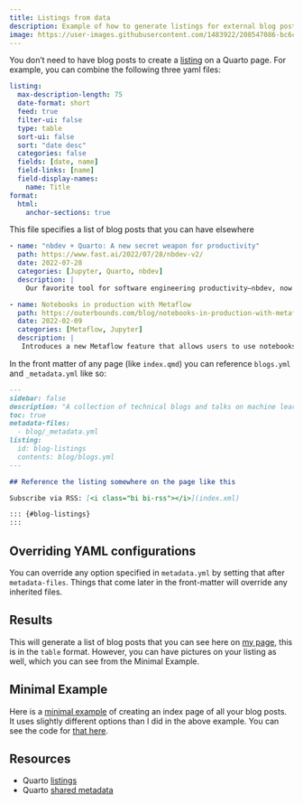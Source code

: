 ```yaml
---
title: Listings from data
description: Example of how to generate listings for external blog posts
image: https://user-images.githubusercontent.com/1483922/208547086-bc6c1f9a-ecd3-4fee-a495-48cc2a7dda84.png
---
```


You don't need to have blog posts to create a [listing](https://quarto.org/docs/websites/website-listings.html) on a Quarto page.  For example, you can combine the following three yaml files:


```.yaml
listing: 
  max-description-length: 75
  date-format: short
  feed: true
  filter-ui: false
  type: table
  sort-ui: false
  sort: "date desc"
  categories: false
  fields: [date, name]
  field-links: [name]
  field-display-names:
    name: Title
format:
  html:
    anchor-sections: true
```

This file specifies a list of blog posts that you can have elsewhere

```.yaml
- name: "nbdev + Quarto: A new secret weapon for productivity"
  path: https://www.fast.ai/2022/07/28/nbdev-v2/
  date: 2022-07-28
  categories: [Jupyter, Quarto, nbdev]
  description: |
    Our favorite tool for software engineering productivity–nbdev, now re-written with Quarto.

- name: Notebooks in production with Metaflow
  path: https://outerbounds.com/blog/notebooks-in-production-with-metaflow/
  date: 2022-02-09
  categories: [Metaflow, Jupyter]
  description: |
   Introduces a new Metaflow feature that allows users to use notebooks in production ML workflows.
```

In the front matter of any page (like `index.qmd`) you can reference `blogs.yml` and `_metadata.yml` like so:


```.markdown
---
sidebar: false
description: "A collection of technical blogs and talks on machine learning and data science."
toc: true
metadata-files: 
  - blog/_metadata.yml
listing: 
  id: blog-listings
  contents: blog/blogs.yml
---

## Reference the listing somewhere on the page like this

Subscribe via RSS: [<i class="bi bi-rss"></i>](index.xml)

::: {#blog-listings}
:::
```

:::{.callout-tip}
# Overriding YAML configurations

You can override any option specified in `metadata.yml` by setting that after `metadata-files`.  Things that come later in the front-matter will override any inherited files.
:::

## Results

This will generate a list of blog posts that you can see here on [my page](https://hamel.dev), this is in the `table` format.  However, you can have pictures on your listing as well, which you can see from the Minimal Example.

## Minimal Example

Here is a [minimal example](https://hamelsmu.github.io/minimal-site/) of creating an index page of all your blog posts. It uses slightly different options than I did in the above example. You can see the code for [that here](https://github.com/hamelsmu/minimal-site).  

## Resources

- Quarto [listings](https://quarto.org/docs/websites/website-listings.html)
- Quarto [shared metadata](https://quarto.org/docs/projects/quarto-projects.html#shared-metadata)

